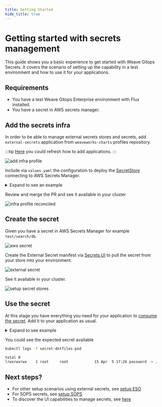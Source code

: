 ```yaml
---
title: Getting Started
hide_title: true
---
```



# Getting started with secrets management <TierLabel tiers="Enterprise" />

<AlphaWarning/>

This guide shows you a basic experience to get started with Weave Gitops Secrets.
It covers the scenario of setting up the capability in a test environment and how to use it for your applications.

## Requirements
- You have a test Weave Gitops Enterprise environment with Flux installed.
- You have a secret in AWS secrets manager.

## Add the secrets infra

In order to be able to manage external secrets stores and secrets, add `external-secrets` application from `weaveworks-charts` profiles repository.

:::tip
[Here](../cluster-management/add-applications) you could refresh how to add applications.
:::


![add infra profile](imgs/getting-started-add-infra.png)

Include via `values.yaml` the configuration to deploy the [SecretStore](https://external-secrets.io/v0.8.1/api/secretstore/)
connecting to AWS Secrets Manager.

<details><summary>Expand to see an example</summary>

```yaml
  values:
    secretStores:
      enabled: true
      path: ./clusters/bases/secrets
      sourceRef:
        kind: GitRepository
        name: flux-system
        namespace: flux-system
```
This example points to the path `clusters/bases/secrets` in our configuration repo where a kustomization exists

```yaml
apiVersion: kustomize.config.k8s.io/v1beta1
kind: Kustomization
resources:
- aws-secrets-manager.yaml
```

With the AWS Secrets Manager secret store

```yaml
apiVersion: external-secrets.io/v1beta1
kind: SecretStore
metadata:
  name: aws-secrets-manager
  namespace: flux-system
spec:
  provider:
    aws:
      auth:
        secretRef:
          accessKeyIDSecretRef:
            key: access-key
            name: awssm-secret
          secretAccessKeySecretRef:
            key: secret-access-key
            name: awssm-secret
      region: eu-north-1
      service: SecretsManager
```
</details>

Review and merge the PR and see it available in your cluster

![infra profile reconciled](imgs/getting-started-setup-infra.png)

## Create the secret

Given you have a secret in AWS Secrets Manager for example `test/search/db`.

![aws secret](imgs/getting-started-secret-asm.png)

Create the External Secret manifest via [Secrets UI](./manage-secrets-ui.mdx) to pull the secret from your store into your environment.

![external secret](imgs/getting-started-create-secret-manifest.png)

See it available in your cluster.

![setup secret stores](imgs/getting-started-secret.png)

## Use the secret

At this stage you have everything you need for your application to [consume the secret](https://kubernetes.io/docs/concepts/configuration/secret/#using-a-secret).
Add it to your application as usual.

<details><summary>Expand to see example</summary>

```yaml
apiVersion: v1
kind: Pod
metadata:
  name: secret-dotfiles-pod
spec:
  volumes:
  - name: database-secrets
    secret:
      secretName: search-database
  containers:
  - name: dotfile-test-container
    image: registry.k8s.io/busybox
    command:
    - ls
    - "-l"
    - "/etc/database-secrets"
    volumeMounts:
    - name: database-secrets
      readOnly: true
      mountPath: "/etc/database-secrets"
```
</details>

You could see the expected secret available

```bash
kubectl logs -f secret-dotfiles-pod

total 0
lrwxrwxrwx    1 root     root            15 Apr  5 17:26 password -> ..data/password
```

## Next steps?

- For other setup scenarios using external secrets, see [setup ESO](./setup-eso.mdx)
- For SOPS secrets, see [setup SOPS](./setup-sops.mdx)
- To discover the UI capabilities to manage secrets, see [here](./manage-secrets-ui.mdx)
